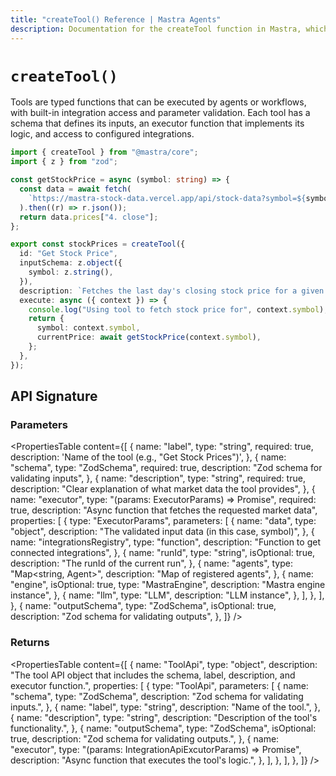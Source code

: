 ```yaml
---
title: "createTool() Reference | Mastra Agents"
description: Documentation for the createTool function in Mastra, which creates custom tools for agents and workflows.
---
```


# `createTool()`

Tools are typed functions that can be executed by agents or workflows, with built-in integration access and parameter validation. Each tool has a schema that defines its inputs, an executor function that implements its logic, and access to configured integrations.

```ts filename="src/mastra/tools/index.ts" showLineNumbers copy
import { createTool } from "@mastra/core";
import { z } from "zod";

const getStockPrice = async (symbol: string) => {
  const data = await fetch(
    `https://mastra-stock-data.vercel.app/api/stock-data?symbol=${symbol}`,
  ).then((r) => r.json());
  return data.prices["4. close"];
};

export const stockPrices = createTool({
  id: "Get Stock Price",
  inputSchema: z.object({
    symbol: z.string(),
  }),
  description: `Fetches the last day's closing stock price for a given symbol`,
  execute: async ({ context }) => {
    console.log("Using tool to fetch stock price for", context.symbol);
    return {
      symbol: context.symbol,
      currentPrice: await getStockPrice(context.symbol),
    };
  },
});
```

## API Signature

### Parameters

<PropertiesTable
  content={[
    {
      name: "label",
      type: "string",
      required: true,
      description: 'Name of the tool (e.g., "Get Stock Prices")',
    },
    {
      name: "schema",
      type: "ZodSchema",
      required: true,
      description: "Zod schema for validating inputs",
    },
    {
      name: "description",
      type: "string",
      required: true,
      description: "Clear explanation of what market data the tool provides",
    },
    {
      name: "executor",
      type: "(params: ExecutorParams) => Promise<any>",
      required: true,
      description: "Async function that fetches the requested market data",
      properties: [
        {
          type: "ExecutorParams",
          parameters: [
            {
              name: "data",
              type: "object",
              description: "The validated input data (in this case, symbol)",
            },
            {
              name: "integrationsRegistry",
              type: "function",
              description: "Function to get connected integrations",
            },
            {
              name: "runId",
              type: "string",
              isOptional: true,
              description: "The runId of the current run",
            },
            {
              name: "agents",
              type: "Map<string, Agent<any>>",
              description: "Map of registered agents",
            },
            {
              name: "engine",
              isOptional: true,
              type: "MastraEngine",
              description: "Mastra engine instance",
            },
            {
              name: "llm",
              type: "LLM",
              description: "LLM instance",
            },
          ],
        },
      ],
    },
    {
      name: "outputSchema",
      type: "ZodSchema",
      isOptional: true,
      description: "Zod schema for validating outputs",
    },
  ]}
/>

### Returns

<PropertiesTable
  content={[
    {
      name: "ToolApi",
      type: "object",
      description:
        "The tool API object that includes the schema, label, description, and executor function.",
      properties: [
        {
          type: "ToolApi",
          parameters: [
            {
              name: "schema",
              type: "ZodSchema<IN>",
              description: "Zod schema for validating inputs.",
            },
            {
              name: "label",
              type: "string",
              description: "Name of the tool.",
            },
            {
              name: "description",
              type: "string",
              description: "Description of the tool's functionality.",
            },
            {
              name: "outputSchema",
              type: "ZodSchema<OUT>",
              isOptional: true,
              description: "Zod schema for validating outputs.",
            },
            {
              name: "executor",
              type: "(params: IntegrationApiExcutorParams<IN>) => Promise<OUT>",
              description: "Async function that executes the tool's logic.",
            },
          ],
        },
      ],
    },
  ]}
/>
